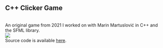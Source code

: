 ## C++ Clicker Game
<br/>
An original game from 2021 I worked on with Marin Martuslović in C++ and the SFML library.
<br/>
<img src="https://camo.githubusercontent.com/658bd78375a0a7ead86cafffcaef21c009fa34a3caa1847d3a293e6a09035e11/68747470733a2f2f63646e2e646973636f72646170702e636f6d2f6174746163686d656e74732f3639393731393731393031353534363930312f3831343232393835333439343537353130342f657a6769662d312d3463323638383362623966642e676966" />
<br/>
Source code is available <a href="https://github.com/MarinoLinic/Clicker_game_CPP">here</a>.